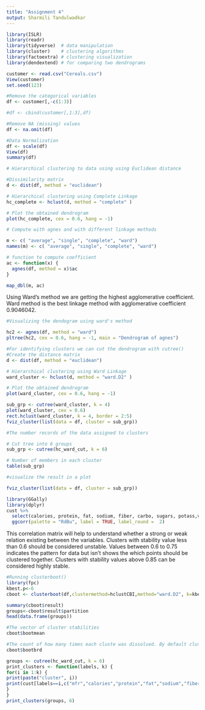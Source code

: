 ```yaml
---
title: "Assignment 4"
output: Sharmili Tandulwadkar
---
```


```r

library(ISLR)
library(readr)
library(tidyverse)  # data manipulation
library(cluster)    # clustering algorithms
library(factoextra) # clustering visualization
library(dendextend) # for comparing two dendrograms

customer <- read.csv("Cereals.csv")
View(customer)
set.seed(123)

#Remove the categorical variables
df <- customer[,-c(1:3)]

#df <- cbind(customer[,1:3],df)

#Remove NA (missing) values
df <- na.omit(df)

#Data Normalization
df <- scale(df)
View(df)
summary(df)

```




```r
# Hierarchical clustering to data using using Euclidean distance

#Dissimilarity matrix
d <- dist(df, method = "euclidean")

# Hierarchical clustering using Complete Linkage
hc_complete <- hclust(d, method = "complete" )

# Plot the obtained dendrogram
plot(hc_complete, cex = 0.6, hang = -1)
```



```r
# Compute with agnes and with different linkage methods

m <- c( "average", "single", "complete", "ward")
names(m) <- c( "average", "single", "complete", "ward")

# function to compute coefficient
ac <- function(x) {
  agnes(df, method = x)$ac
}

map_dbl(m, ac)
```

Using Ward's method we are getting the highest agglomerative coefficient. Ward method is the best linkage method with agglomerative coefficient  0.9046042. 

```r

#Visualizing the dendogram using ward's method

hc2 <- agnes(df, method = "ward")
pltree(hc2, cex = 0.6, hang = -1, main = "Dendrogram of agnes")

```


```r
#For identifying clusters we can cut the dendrogram with cutree()
#Create the distance matrix
d <- dist(df, method = "euclidean")

# Hierarchical clustering using Ward Linkage
ward_cluster <- hclust(d, method = "ward.D2" )

# Plot the obtained dendrogram
plot(ward_cluster, cex = 0.6, hang = -1)

sub_grp <- cutree(ward_cluster, k = 4)
plot(ward_cluster, cex = 0.6)
rect.hclust(ward_cluster, k = 4, border = 2:5)
fviz_cluster(list(data = df, cluster = sub_grp))

```


```r
#The number records of the data assigned to clusters 

# Cut tree into 6 groups
sub_grp <- cutree(hc_ward_cut, k = 6)

# Number of members in each cluster
table(sub_grp)

```
```r
#visualize the result in a plot

fviz_cluster(list(data = df, cluster = sub_grp))
```
```r
library(GGally)
library(dplyr)
cust %>% 
  select(calories, protein, fat, sodium, fiber, carbo, sugars, potass,vitamins,rating) %>% 
  ggcorr(palette = "RdBu", label = TRUE, label_round =  2)

```


This correlation matrix will help to understand whether a strong or weak relation existing between the variables. Clusters with stability value less than 0.6 should be considered unstable. Values between 0.6 to 0.75 indicates the pattern for data but isn't shows the which points should be clustered together. Clusters with stability values above 0.85 can be considered highly stable.
```r
#Running clusterboot()
library(fpc)
kbest.p<-6
cboot <- clusterboot(df,clustermethod=hclustCBI,method="ward.D2", k=kbest.p)

summary(cboot$result)
groups<-cboot$result$partition
head(data.frame(groups))

```
```r
#The vector of cluster stabilities
cboot$bootmean
```

```r
#The count of how many times each cluste was dissolved. By default clusterboot() runs 100 bootstrap iterations.
cboot$bootbrd
```

```r
groups <- cutree(hc_ward_cut, k = 6)
print_clusters <- function(labels, k) {
for(i in 1:k) {
print(paste("cluster", i))
print(cust[labels==i,c("mfr","calories","protein","fat","sodium","fiber","carbo","sugars","potass","vitamins","rating")])
}
}
print_clusters(groups, 6)
```

